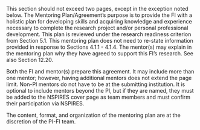 ::: {.callout-note collapse="false"}

This section should not exceed two pages, except in the exception noted below. The Mentoring Plan/Agreement’s purpose is to provide the FI with a holistic plan for developing skills and acquiring knowledge and experience necessary to complete the research project and/or personal professional development. This plan is reviewed under the research readiness criterion from Section 5.1. This mentoring plan does not need to re-state information provided in response to Sections 4.1.1 - 4.1.4. The mentor(s) may explain in the mentoring plan why they have agreed to support this FI’s research. See also Section 12.20. 

Both the FI and mentor(s) prepare this agreement. It may include more than one mentor; however, having additional mentors does not extend the page limit. Non-PI mentors do not have to be at the submitting institution. It is optional to include mentors beyond the PI, but if they are named, they must be added to the NSPIRES cover page as team members and must confirm their participation via NSPIRES. 

The content, format, and organization of the mentoring plan are at the discretion of the PI-FI team.

:::
